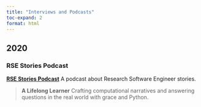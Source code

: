 ```yaml
---
title: "Interviews and Podcasts"
toc-expand: 2
format: html
---
```


## 2020
### RSE Stories Podcast

[**RSE Stories Podcast**](http://us-rse.org/rse-stories/2020/carol-willing/) A podcast about Research Software Engineer stories.

> **A Lifelong Learner**
> Crafting computational narratives and answering questions in the real world with grace and Python.

